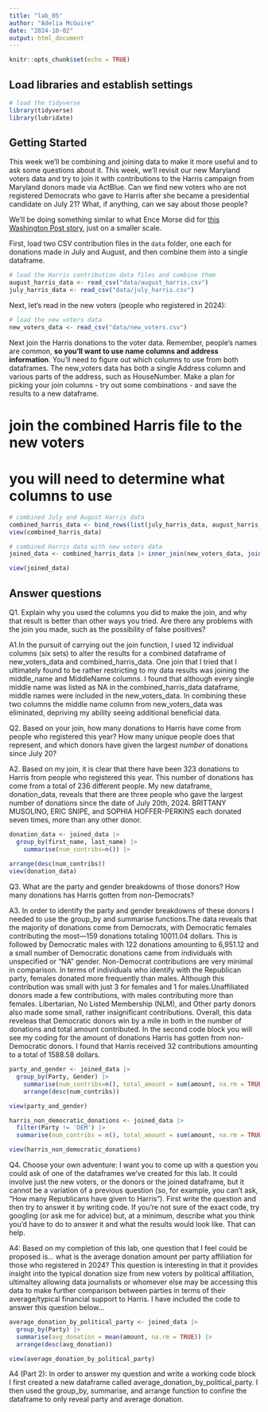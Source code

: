 ```yaml
---
title: "lab_05"
author: "Adelia McGuire"
date: "2024-10-02"
output: html_document
---
```


```r
knitr::opts_chunk$set(echo = TRUE)
```

## Load libraries and establish settings

```r
# load the tidyverse
library(tidyverse)
library(lubridate)
```

## Getting Started

This week we'll be combining and joining data to make it more useful and to ask some questions about it. This week, we'll revisit our new Maryland voters data and try to join it with contributions to the Harris campaign from Maryland donors made via ActBlue. Can we find new voters who are not registered Democrats who gave to Harris after she became a presidential candidate on July 21? What, if anything, can we say about those people?

We'll be doing something similar to what Ence Morse did for [this Washington Post story](https://www.washingtonpost.com/politics/2024/09/24/kamala-harris-younger-donors/?pwapi_token=eyJ0eXAiOiJKV1QiLCJhbGciOiJIUzI1NiJ9.eyJyZWFzb24iOiJnaWZ0IiwibmJmIjoxNzI3MzIzMjAwLCJpc3MiOiJzdWJzY3JpcHRpb25zIiwiZXhwIjoxNzI4NzA1NTk5LCJpYXQiOjE3MjczMjMyMDAsImp0aSI6ImIwYWMxNTk4LWMwMDgtNDE5Ny04MjAyLWVmMWNjZWFmYWZiMiIsInVybCI6Imh0dHBzOi8vd3d3Lndhc2hpbmd0b25wb3N0LmNvbS9wb2xpdGljcy8yMDI0LzA5LzI0L2thbWFsYS1oYXJyaXMteW91bmdlci1kb25vcnMvIn0.3-s0tBkMV7Y9DD21CBsKMlaliGlOKT2egCO-UFT735Y), just on a smaller scale.

First, load two CSV contribution files in the `data` folder, one each for donations made in July and August, and then combine them into a single dataframe.

```r
# load the Harris contribution data files and combine them
august_harris_data <- read_csv("data/august_harris.csv")
july_harris_data <- read_csv("data/july_harris.csv")
```

Next, let's read in the new voters (people who registered in 2024):

```r
# load the new voters data
new_voters_data <- read_csv("data/new_voters.csv")
```

Next join the Harris donations to the voter data. Remember, people's names are common, __so you'll want to use name columns and address information__. You'll need to figure out which columns to use from both dataframes. The new_voters data has both a single Address column and various parts of the address, such as HouseNumber. Make a plan for picking your join columns - try out some combinations - and save the results to a new dataframe.

# join the combined Harris file to the new voters
# you will need to determine what columns to use

```r
# combined July and August Harris data
combined_harris_data <- bind_rows(list(july_harris_data, august_harris_data))
view(combined_harris_data)
```

```r
# combined Harris data with new voters data
joined_data <- combined_harris_data |> inner_join(new_voters_data, join_by(last_name==LastName,first_name==FirstName, city==ResidentialCity, state==ResidentialState, zip==ResidentialZip, address_one==Address))

view(joined_data)
```

## Answer questions

Q1. Explain why you used the columns you did to make the join, and why that result is better than other ways you tried. Are there any problems with the join you made, such as the possibility of false positives?

A1.In the pursuit of carrying out the join function, I used 12 individual columns (six sets) to alter the results for a combined dataframe of new_voters_data and combined_harris_data. One join that I tried that I ultimately found to be rather restricting to my data results was joining the middle_name and MiddleName columns. I found that although every single middle name was listed as NA in the combined_harris_data dataframe, middle names were included in the new_voters_data. In combining these two columns the middle name column from new_voters_data was eliminated, depriving my ability  seeing additional beneficial data. 

Q2. Based on your join, how many donations to Harris have come from people who registered this year? How many unique people does that represent, and which donors have given the largest _number_ of donations since July 20? 

A2. Based on my join, it is clear that there have been 323 donations to Harris from people who registered this year. This number of donations has come from a total of 236 different people. My new dataframe, donation_data, reveals that there are three people who gave the largest number of donations since the date of July 20th, 2024. BRITTANY MUSOLINO, ERIC SNIPE, and SOPHIA HOFFER-PERKINS each donated seven times, more than any other donor. 

```r
donation_data <- joined_data |>
  group_by(first_name, last_name) |>
    summarise(num_contribs=n()) |>
  
arrange(desc(num_contribs))
view(donation_data)
```

Q3. What are the party and gender breakdowns of those donors? How many donations has Harris gotten from non-Democrats?

A3. In order to identify the party and gender breakdowns of these donors I needed to use the group_by and summarise functions.The data reveals that the majority of donations come from Democrats, with Democratic females contributing the most—159 donations totaling 10011.04 dollars. This is followed by Democratic males with 122 donations amounting to 6,951.12 and a small number of Democratic donations came from individuals with unspecified or "NA" gender. Non-Democrat contributions are very minimal in comparison. In terms of individuals who identify with the Republican party, females donated more frequently than males. Although this contribution was small with just 3 for females and 1 for males.Unaffiliated donors made a few contributions, with males contributing more than females. Libertarian, No Listed Membership (NLM), and Other party donors also made some small, rather insignificant contributions. Overall, this data reveleas that Democratic donors win by a mile in both in the number of donations and total amount contributed. In the second code block you will see my coding for the amount of donations Harris has gotten from non-Democratic donors. I found that Harris received 32 contributions amounting to a total of 1588.58 dollars. 

```r
party_and_gender <- joined_data |>
  group_by(Party, Gender) |>
    summarise(num_contribs=n(), total_amount = sum(amount, na.rm = TRUE)) |>
    arrange(desc(num_contribs))

view(party_and_gender)
```

```r
harris_non_democratic_donations <- joined_data |>
  filter(Party != 'DEM') |>
  summarise(num_contribs = n(), total_amount = sum(amount, na.rm = TRUE))

view(harris_non_democratic_donations)
```

Q4. Choose your own adventure: I want you to come up with a question you could ask of one of the dataframes we've created for this lab. It could involve just the new voters, or the donors or the joined dataframe, but it cannot be a variation of a previous question (so, for example, you can't ask, "How many Republicans have given to Harris"). First write the question and then try to answer it by writing code. If you're not sure of the exact code, try googling (or ask me for advice) but, at a minimum, describe what you think you'd have to do to answer it and what the results would look like. That can help.

A4: Based on my completion of this lab, one question that I feel could be proposed is... what is the average donation amount per party affiliation for those who registered in 2024? This question is interesting in that it provides insight into the typical donation size from new voters by political affiliation, ultimaltey allowing data journalists or whomever else may be accessing this data to make further comparison between parties in terms of their average/typical financial support to Harris. I have included the code to answer this question below... 

```r
average_donation_by_political_party <- joined_data |>
  group_by(Party) |>
  summarise(avg_donation = mean(amount, na.rm = TRUE)) |>
  arrange(desc(avg_donation))

view(average_donation_by_political_party)
```

A4 (Part 2): In order to answer my question and write a working code block I first created a new dataframe called average_donation_by_political_party. I then used the group_by, summarise, and arrange function to confine the dataframe to only reveal party and average donation. 